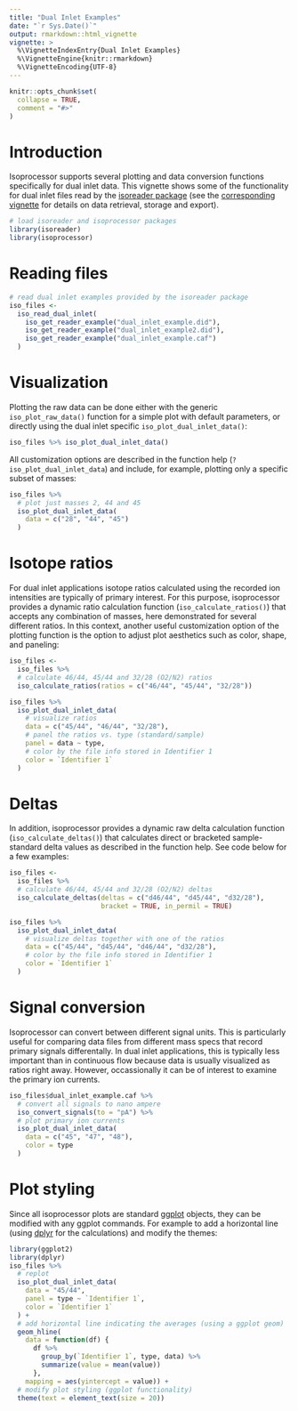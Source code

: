 ```yaml
---
title: "Dual Inlet Examples"
date: "`r Sys.Date()`"
output: rmarkdown::html_vignette
vignette: >
  %\VignetteIndexEntry{Dual Inlet Examples}
  %\VignetteEngine{knitr::rmarkdown}
  %\VignetteEncoding{UTF-8}
---
```



```r
knitr::opts_chunk$set(
  collapse = TRUE,
  comment = "#>"
)
```

# Introduction

Isoprocessor supports several plotting and data conversion functions specifically for dual inlet data. This vignette shows some of the functionality for dual inlet files read by the [isoreader package](http://isoprocessor.isoverse.org) (see the [corresponding vignette](http://isoreader.isoverse.org/articles/dual_inlet.html) for details on data retrieval, storage and export). 

```r
# load isoreader and isoprocessor packages
library(isoreader)
library(isoprocessor)
```


# Reading files

```r
# read dual inlet examples provided by the isoreader package
iso_files <- 
  iso_read_dual_inlet(
    iso_get_reader_example("dual_inlet_example.did"),
    iso_get_reader_example("dual_inlet_example2.did"),
    iso_get_reader_example("dual_inlet_example.caf")
  )
```

# Visualization

Plotting the raw data can be done either with the generic `iso_plot_raw_data()` function for a simple plot with default parameters, or directly using the dual inlet specific `iso_plot_dual_inlet_data()`:

```r
iso_files %>% iso_plot_dual_inlet_data()
```

All customization options are described in the function help (`?iso_plot_dual_inlet_data`) and include, for example, plotting only a specific subset of masses:

```r
iso_files %>% 
  # plot just masses 2, 44 and 45
  iso_plot_dual_inlet_data(
    data = c("28", "44", "45")
  )
```

# Isotope ratios

For dual inlet applications isotope ratios calculated using the recorded ion intensities are typically of primary interest. For this purpose, isoprocessor provides a dynamic ratio calculation function (`iso_calculate_ratios()`) that accepts any combination of masses, here demonstrated for several different ratios. In this context, another useful customization option of the plotting function is the option to adjust plot aesthetics such as color, shape, and paneling:

```r
iso_files <-
  iso_files %>% 
  # calculate 46/44, 45/44 and 32/28 (O2/N2) ratios
  iso_calculate_ratios(ratios = c("46/44", "45/44", "32/28"))

iso_files %>% 
  iso_plot_dual_inlet_data(
    # visualize ratios
    data = c("45/44", "46/44", "32/28"),
    # panel the ratios vs. type (standard/sample)
    panel = data ~ type,
    # color by the file info stored in Identifier 1
    color = `Identifier 1`
  )
```

# Deltas

In addition, isoprocessor provides a dynamic raw delta calculation function (`iso_calculate_deltas()`) that calculates direct or bracketed sample-standard delta values as described in the function help. See code below for a few examples:

```r
iso_files <-
  iso_files %>% 
  # calculate 46/44, 45/44 and 32/28 (O2/N2) deltas
  iso_calculate_deltas(deltas = c("d46/44", "d45/44", "d32/28"), 
                       bracket = TRUE, in_permil = TRUE)

iso_files %>% 
  iso_plot_dual_inlet_data(
    # visualize deltas together with one of the ratios
    data = c("45/44", "d45/44", "d46/44", "d32/28"),
    # color by the file info stored in Identifier 1
    color = `Identifier 1`
  )
```


# Signal conversion

Isoprocessor can convert between different signal units. This is particularly useful for comparing data files from different mass specs that record primary signals differentally. In dual inlet applications, this is typically less important than in continuous flow because data is usually visualized as ratios right away. However, occassionally it can be of interest to examine the primary ion currents. 

```r
iso_files$dual_inlet_example.caf %>% 
  # convert all signals to nano ampere
  iso_convert_signals(to = "pA") %>% 
  # plot primary ion currents
  iso_plot_dual_inlet_data(
    data = c("45", "47", "48"),
    color = type
  )
```

# Plot styling

Since all isoprocessor plots are standard [ggplot](http://ggplot2.tidyverse.org/) objects, they can be modified with any ggplot commands. For example to add a horizontal line (using [dplyr](http://dplyr.tidyverse.org/) for the calculations) and modify the themes:

```r
library(ggplot2)
library(dplyr)
iso_files %>% 
  # replot
  iso_plot_dual_inlet_data(
    data = "45/44",
    panel = type ~ `Identifier 1`,
    color = `Identifier 1`
  ) +
  # add horizontal line indicating the averages (using a ggplot geom)
  geom_hline(
    data = function(df) {
      df %>% 
        group_by(`Identifier 1`, type, data) %>% 
        summarize(value = mean(value))
      }, 
    mapping = aes(yintercept = value)) +
  # modify plot styling (ggplot functionality)
  theme(text = element_text(size = 20))
```

